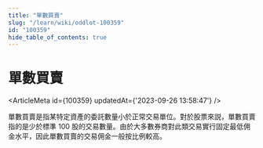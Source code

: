 ```yaml
---
title: "單數買賣"
slug: "/learn/wiki/oddlot-100359"
id: "100359"
hide_table_of_contents: true
---
```



# 單數買賣

<ArticleMeta id={100359} updatedAt={'2023-09-26 13:58:47'} />
<div className='border-solid border-b border-t-0 my-4 border-[var(--ifm-color-gray-300)]' />

單數買賣是指某特定資產的委託數量小於正常交易單位。對於股票來説，單數買賣指的是少於標準 100 股的交易數量。由於大多數券商對此類交易實行固定最低佣金水平，因此單數買賣的交易佣金一般按比例較高。
